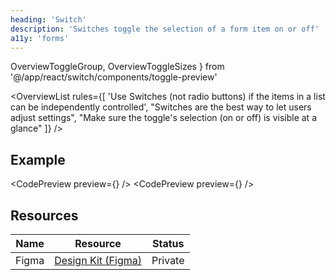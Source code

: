 ```yaml
---
heading: 'Switch'
description: 'Switches toggle the selection of a form item on or off'
a11y: 'forms'
---
```


  OverviewToggleGroup,
  OverviewToggleSizes
} from '@/app/react/switch/components/toggle-preview'

<OverviewList rules={[
  'Use Switches (not radio buttons) if the items in a list can be independently controlled',
  "Switches are the best way to let users adjust settings",
  "Make sure the toggle's selection (on or off) is visible at a glance"
]} />

## Example

<CodePreview preview={<OverviewToggleGroup />} />
<CodePreview preview={<OverviewToggleSizes />} />

## Resources

| Name     | Resource | Status                                               |
| -------- | -------- | ---------------------------------------------------- |
| Figma    | [Design Kit (Figma)](https://www.figma.com/design/ducwqOCxoxcWc3ReV3FYd8/Digital-University-Component-Library?m=auto&node-id=0-1)      |                         Private                      |